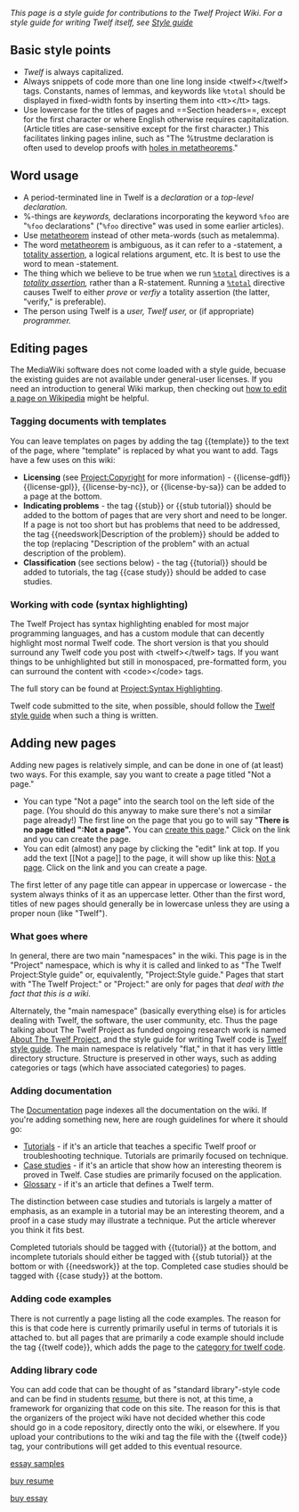 ''This page is a style guide for contributions to the Twelf Project Wiki. For a style guide for writing Twelf itself, see [[Style guide]]''

== Basic style points ==

* ''Twelf'' is always capitalized.
* Always snippets of code more than one line long inside <nowiki><twelf></twelf></nowiki> tags. Constants, names of lemmas, and keywords like <tt>%total</tt> should be displayed in fixed-width fonts by inserting them into <nowiki><tt></tt></nowiki> tags.
* Use lowercase for the titles of pages and <nowiki>==Section headers==</nowiki>, except for the first character or where English otherwise requires capitalization. (Article titles are case-sensitive except for the first character.) This facilitates linking pages inline, such as "The %trustme declaration is often used to develop proofs with [[holes in metatheorems]]."

== Word usage ==

* A period-terminated line in Twelf is a ''declaration'' or a ''top-level declaration.''
* %-things are ''keywords,'' declarations incorporating the keyword <tt>%foo</tt> are "<tt>%foo</tt> declarations" ("<tt>%foo</tt> directive" was used in some earlier articles).
* Use [[metatheorem]] instead of other meta-words (such as metalemma).
* The word [[metatheorem]] is ambiguous, as it can refer to a {{forall}}{{exists}}-statement, a [[totality assertion]], a logical relations argument, etc. It is best to use the word to mean  {{forall}}{{exists}}-statement.
* The thing which we believe to be true when we run <tt>[[%total]]</tt> directives is a ''[[totality assertion]],'' rather than a {{forall}}{{exists}}R-statement. Running a <tt>[[%total]]</tt> directive causes Twelf to either ''prove'' or ''verfiy'' a totality assertion (the latter, "verify," is preferable).
* The person using Twelf is a ''user,'' ''Twelf user,'' or (if appropriate) ''programmer.''

== Editing pages ==

The MediaWiki software does not come loaded with a style guide, becuase the existing guides are not available under general-user licenses. If you need an introduction to general Wiki markup, then checking out [[w:Wikipedia:How_to_edit_a_page | how to edit a page on Wikipedia]] might be helpful.

=== Tagging documents with templates ===

You can leave templates on pages by adding the tag <nowiki>{{template}}</nowiki> to the text of the page, where "template" is replaced by what you want to add. Tags have a few uses on this wiki:

* '''Licensing''' (see [[Project:Copyright]] for more information) - <nowiki>{{license-gdfl}} {{license-gpl}}, {{license-by-nc}}, or {{license-by-sa}}</nowiki> can be added to a page at the bottom.
* '''Indicating problems''' - the tag <nowiki>{{stub}} or {{stub tutorial}}</nowiki> should be added to the bottom of pages that are very short and need to be longer. If a page is not too short but has problems that need to be addressed, the tag <nowiki>{{needswork|Description of the problem}}</nowiki> should be added to the top (replacing "Description of the problem" with an actual description of the problem).
* '''Classification''' (see sections below) - the tag <nowiki>{{tutorial}}</nowiki> should be added to tutorials, the tag <nowiki>{{case study}}</nowiki> should be added to case studies.

=== Working with code (syntax highlighting) ===

The Twelf Project has syntax highlighting enabled for most major programming languages, and has a custom module that can decently highlight most normal Twelf code. The short version is that you should surround any Twelf code you post with <nowiki><twelf></twelf></nowiki> tags. If you want things to be unhighlighted but still in monospaced, pre-formatted form, you can surround the content with <nowiki><code></code></nowiki> tags.

The full story can be found at [[Project:Syntax Highlighting]].

Twelf code submitted to the site, when possible, should follow the [[Twelf style guide]] when such a thing is written.

== Adding new pages ==

Adding new pages is relatively simple, and can be done in one of (at least) two ways. For this example, say you want to create a page titled "Not a page." 

* You can type "Not a page" into the search tool on the left side of the page. (You should do this anyway to make sure there's not a similar page already!) The first line on the page that you go to will say "'''There is no page titled ":Not a page".''' You can [[Not a page|create this page]]." Click on the link and you can create the page.
* You can edit (almost) any page by clicking the "edit" link at top. If you add the text <nowiki>[[Not a page]]</nowiki> to the page, it will show up like this: [[Not a page]]. Click on the link and you can create a page.

The first letter of any page title can appear in uppercase or lowercase - the system always thinks of it as an uppercase letter. Other than the first word, titles of new pages should generally be in lowercase unless they are using a proper noun (like "Twelf").

=== What goes where ===

In general, there are two main "namespaces" in the wiki. This page is in the "Project" namespace, which is why it is called and linked to as "The Twelf Project:Style guide" or, equivalently, "Project:Style guide." Pages that start with "The Twelf Project:" or "Project:" are only for pages that ''deal with the fact that this is a wiki.'' 

Alternately, the "main namespace" (basically everything else) is for articles dealing with Twelf, the software, the user community, etc. Thus the page talking about The Twelf Project as funded ongoing research work is named [[About The Twelf Project]], and the style guide for writing Twelf code is [[Twelf style guide]]. The main namespace is relatively "flat," in that it has very little directory structure. Structure is preserved in other ways, such as adding categories or tags (which have associated categories) to pages.

=== Adding documentation ===

The [[Documentation]] page indexes all the documentation on the wiki.  If you're adding something new, here are rough guidelines for where it should go:
* [[Tutorials]] - if it's an article that teaches a specific Twelf proof or troubleshooting technique.  Tutorials are primarily focused on technique.
* [[Case studies]] - if it's an article that show how an interesting theorem is proved in Twelf.  Case studies are primarily focused on the application.  
* [[Glossary]] - if it's an article that defines a Twelf term.

The distinction between case studies and tutorials is largely a matter of emphasis, as an example in a tutorial may be an interesting theorem, and a proof in a case study may illustrate a technique.  Put the article wherever you think it fits best.

Completed tutorials should be tagged with <nowiki>{{tutorial}}</nowiki> at the bottom, and incomplete tutorials should either be tagged with <nowiki>{{stub tutorial}}</nowiki> at the bottom or with <nowiki>{{needswork}}</nowiki> at the top.  Completed case studies should be tagged with <nowiki>{{case study}}</nowiki> at the bottom.

=== Adding code examples ===

There is not currently a page listing all the code examples. The reason for this is that code here is currently primarily useful in terms of tutorials it is attached to. but all pages that are primarily a code example should include the tag <nowiki>{{twelf code}}</nowiki>, which adds the page to the [[:Category:Twelf code | category for twelf code]].

=== Adding library code ===

You can add code that can be thought of as "standard library"-style code and can be find in students [http://www.resumesplanet.com resume], but there is not, at this time, a framework for organizing that code on this site. The reason for this is that the organizers of the project wiki have not decided whether this code should go in a code repository, directly onto the wiki, or elsewhere. If you upload your contributions to the wiki and tag the file with the <nowiki>{{twelf code}}</nowiki> tag, your contributions will get added to this eventual resource.

[http://customessaywritings.co.uk/samples.php essay samples]

[http://cvresumewritingservices.org buy resume]

[http://perfectessay.ca/ buy essay]